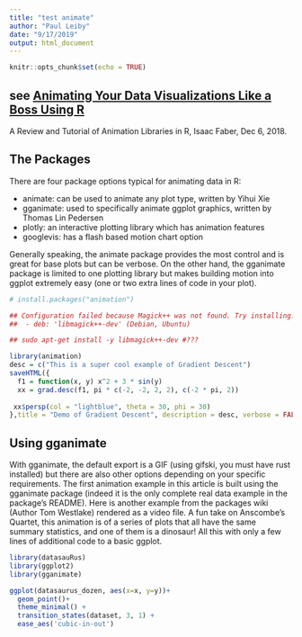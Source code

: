 ```yaml
---
title: "test animate"
author: "Paul Leiby"
date: "9/17/2019"
output: html_document
---
```


```r
knitr::opts_chunk$set(echo = TRUE)
```

## see [Animating Your Data Visualizations Like a Boss Using R](https://towardsdatascience.com/animating-your-data-visualizations-like-a-boss-using-r-f94ae20843e3) 
A Review and Tutorial of Animation Libraries in R, Isaac Faber, Dec 6, 2018.

The Packages
-----------

There are four package options typical for animating data in R:

- animate: can be used to animate any plot type, written by Yihui Xie
- gganimate: used to specifically animate ggplot graphics, written by Thomas Lin Pedersen
- plotly: an interactive plotting library which has animation features
- googlevis: has a flash based motion chart option

Generally speaking, the animate package provides the most control and is great for base plots but can be verbose. On the other hand, the gganimate package is limited to one plotting library but makes building motion into ggplot extremely easy (one or two extra lines of code in your plot). 

```r
# install.packages("animation")

## Configuration failed because Magick++ was not found. Try installing:
##  - deb: 'libmagick++-dev' (Debian, Ubuntu)

## sudo apt-get install -y libmagick++-dev #???
```


```r
library(animation)
desc = c("This is a super cool example of Gradient Descent")
saveHTML({
  f1 = function(x, y) x^2 + 3 * sin(y)
  xx = grad.desc(f1, pi * c(-2, -2, 2, 2), c(-2 * pi, 2))
 
 xx$persp(col = "lightblue", theta = 30, phi = 30)
},title = "Demo of Gradient Descent", description = desc, verbose = FALSE)
```


Using gganimate
---------------
With gganimate, the default export is a GIF (using gifski, you must have rust installed) but there are also other options depending on your specific requirements. The first animation example in this article is built using the gganimate package (indeed it is the only complete real data example in the package’s README). Here is another example from the packages wiki (Author Tom Westlake) rendered as a video file. A fun take on Anscombe’s Quartet, this animation is of a series of plots that all have the same summary statistics, and one of them is a dinosaur! All this with only a few lines of additional code to a basic ggplot.
  
```r
library(datasauRus)
library(ggplot2)
library(gganimate)

ggplot(datasaurus_dozen, aes(x=x, y=y))+
  geom_point()+
  theme_minimal() +
  transition_states(dataset, 3, 1) + 
  ease_aes('cubic-in-out')
```

